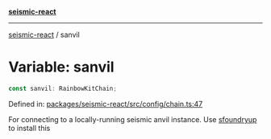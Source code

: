 [**seismic-react**](/seismic-react/README.mdx)

---

[seismic-react](/seismic-react/globals.mdx) / sanvil

# Variable: sanvil

```ts
const sanvil: RainbowKitChain;
```

Defined in: [packages/seismic-react/src/config/chain.ts:47](https://github.com/SeismicSystems/seismic-client/blob/e8122c87fd8029044309fb1fb7eeb938d5015e19/packages/seismic-react/src/config/chain.ts#L47)

For connecting to a locally-running seismic anvil instance.
Use [sfoundryup](https://seismic-2.gitbook.io/seismic-book/getting-started/publish-your-docs#sforge-sanvil-and-ssolc) to install this

